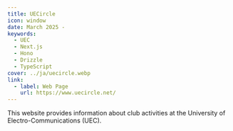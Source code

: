 ```yaml
---
title: UECircle
icon: window
date: March 2025 -
keywords:
  - UEC
  - Next.js
  - Hono
  - Drizzle
  - TypeScript
cover: ../ja/uecircle.webp
link:
  - label: Web Page
    url: https://www.uecircle.net/
---
```


This website provides information about club activities at the University of Electro-Communications (UEC).
